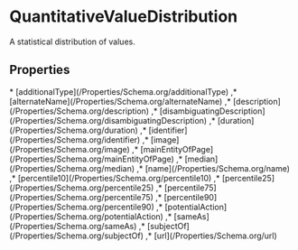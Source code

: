 # QuantitativeValueDistribution

A statistical distribution of values.

## Properties

<Grid>
* [additionalType](/Properties/Schema.org/additionalType)
,* [alternateName](/Properties/Schema.org/alternateName)
,* [description](/Properties/Schema.org/description)
,* [disambiguatingDescription](/Properties/Schema.org/disambiguatingDescription)
,* [duration](/Properties/Schema.org/duration)
,* [identifier](/Properties/Schema.org/identifier)
,* [image](/Properties/Schema.org/image)
,* [mainEntityOfPage](/Properties/Schema.org/mainEntityOfPage)
,* [median](/Properties/Schema.org/median)
,* [name](/Properties/Schema.org/name)
,* [percentile10](/Properties/Schema.org/percentile10)
,* [percentile25](/Properties/Schema.org/percentile25)
,* [percentile75](/Properties/Schema.org/percentile75)
,* [percentile90](/Properties/Schema.org/percentile90)
,* [potentialAction](/Properties/Schema.org/potentialAction)
,* [sameAs](/Properties/Schema.org/sameAs)
,* [subjectOf](/Properties/Schema.org/subjectOf)
,* [url](/Properties/Schema.org/url)

</Grid>

